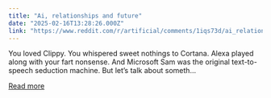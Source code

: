```yaml
---
title: "Ai, relationships and future"
date: "2025-02-16T13:28:26.000Z"
link: "https://www.reddit.com/r/artificial/comments/1iqs73d/ai_relationships_and_future/"
---
```


You loved Clippy. You whispered sweet nothings to Cortana. Alexa played along with your fart nonsense. And Microsoft Sam was the original text-to-speech seduction machine.
 But let’s talk about someth...

[Read more](https://www.reddit.com/r/artificial/comments/1iqs73d/ai_relationships_and_future/)
